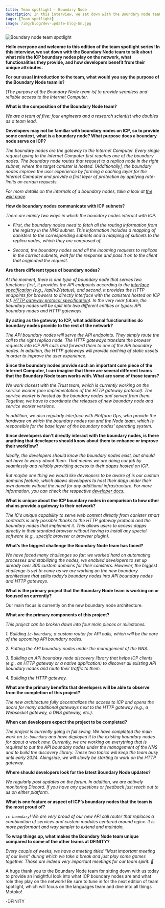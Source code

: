 ```yaml
---
title: Team spotlight - Boundary Node
description: In this interview, we sat down with the Boundary Node team to talk about what role the ICP boundary nodes play on the network, what functionalities they provide, and how developers benefit from their unique attributes.
tags: [Team spotlight]
image: /img/blog/dev-update-blog-bn.jpg
---
```


![Boundary node team spotlight](../../static/img/blog/dev-update-blog-bn.jpg)

**Hello everyone and welcome to this edition of the team spotlight series! In this interview, we sat down with the Boundary Node team to talk about what role the ICP boundary nodes play on the network, what functionalities they provide, and how developers benefit from their unique attributes.**

**For our usual introduction to the team, what would you say the purpose of the Boundary Node team is?**

*[The purpose of the Boundary Node team is] to provide seamless and reliable access to the Internet Computer.*
 
**What is the composition of the Boundary Node team?**

*We are a team of five: four engineers and a research scientist who doubles as a team lead.*

**Developers may not be familiar with boundary nodes on ICP, so to provide some context, what is a boundary node? What purpose does a boundary node serve on ICP?**
   
*The boundary nodes are the gateway to the Internet Computer. Every single request going to the Internet Computer first reaches one of the boundary nodes. The boundary node routes that request to a replica node in the right subnet, where the target canister is hosted. [Additionally], the boundary nodes improve the user experience by forming a caching layer for the Internet Computer and provide a first layer of protection by applying rate-limits on certain requests.*

*For more details on the internals of a boundary nodes, take a look at [the wiki page](https://wiki.internetcomputer.org/wiki/Boundary_Nodes).*

**How do boundary nodes communicate with ICP subnets?**

*There are mainly two ways in which the boundary nodes interact with ICP:*

- *First, the boundary nodes need to fetch all the routing information from the registry in the NNS subnet. This information includes a mapping of canisters to the corresponding subnets and a mapping of subnets to the replica nodes, which they are composed of.*

- *Second, the boundary nodes send all the incoming requests to replicas in the correct subnets, wait for the response and pass it on to the client that originated the request.*

**Are there different types of boundary nodes?**

*At the moment, there is one type of boundary node that serves two functions: first, it provides the API endpoints according to the [interface specification](https://internetcomputer.org/docs/current/references/ic-interface-spec/#http-interface) (e.g., /api/v2/status), and second, it provides the HTTP endpoints for browsers to directly interface with the canisters hosted on ICP (cf. [HTTP gateway protocol specification](https://internetcomputer.org/docs/current/references/http-gateway-protocol-spec)). In the very near future, the boundary nodes will be split into two different entities or types: API boundary nodes and HTTP gateways.*

**By acting as the gateway to ICP, what additional functionalities do boundary nodes provide to the rest of the network?**

*The API boundary nodes will serve the API endpoints. They simply route the call to the right replica node. The HTTP gateways translate the browser requests into ICP API calls and forward them to one of the API boundary nodes. In addition, the HTTP gateways will provide caching of static assets in order to improve the user experience.*

**Since the boundary nodes provide such an important core piece of the Internet Computer, I can imagine that there are several different teams that the Boundary Node team works with. What are some of those teams?** 

*We work closest with the Trust team, which is currently working on the service worker (one implementation of the HTTP gateway protocol). The service worker is hosted by the boundary nodes and served from them. Together, we have to coordinate the releases of new boundary node and service worker versions.*

*In addition, we also regularly interface with Platform Ops, who provide the hardware on which the boundary nodes run and the Node team, which is responsible for the base layer of the boundary nodes’ operating system.*

**Since developers don't directly interact with the boundary nodes, is there anything that developers should know about them to enhance or improve their workflow?**

*Ideally, the developers should know the boundary nodes exist, but should not have to worry about them. That means we are doing our job by seamlessly and reliably providing access to their dapps hosted on ICP.*

*But maybe one thing we would like developers to be aware of is our custom domains feature, which allows developers to host their dapp under their own domain without the need for any additional infrastructure. For more information, you can check the respective [developer docs](https://internetcomputer.org/docs/current/developer-docs/production/custom-domain/).*

**What is unique about the ICP boundary nodes in comparison to how other chains provide a gateway to their network?**

*The IC’s unique capability to serve web content directly from canister smart contracts is only possible thanks to the HTTP gateway protocol and the boundary nodes that implement it. This allows users to access dapps directly in their standard browser without having to install any special software (e.g., specific browser or browser plugin).*

**What’s the biggest challenge the Boundary Node team has faced?**

*We have faced many challenges so far: we worked hard on automating processes and stabilizing the nodes, we enabled developers to set up already over 300 custom domains for their canisters. However, the biggest challenge is yet to come as we are working on the new boundary architecture that splits today’s boundary nodes into API boundary nodes and HTTP gateways.*

**What is the primary project that the Boundary Node team is working on or focused on currently?**

Our main focus is currently on the new boundary node architecture.

**What are the primary components of this project?**

*This project can be broken down into four main pieces or milestones:*

*1. Building `ic-boundary`, a custom router for API calls, which will be the core of the upcoming API boundary nodes.*

*2. Putting the API boundary nodes under the management of the NNS.*

*3. Building an API boundary node discovery library that helps ICP clients (e.g., an HTTP gateway or a native application) to discover all existing API boundary nodes and route their traffic to them.*

*4. Building the HTTP gateway.*

**What are the primary benefits that developers will be able to observe from the completion of this project?**

*The new architecture fully decentralizes the access to ICP and opens the doors for many additional gateways next to the HTTP gateway (e.g., a Websocket gateway, a DNS gateway, etc.).*

**When can developers expect the project to be completed?**

*The project is currently going in full swing. We have completed the main work on `ic-boundary` and have deployed it to the existing boundary nodes for about a week now. Currently, we are working on everything that is required to put the API boundary nodes under the management of the NNS and to build the discovery library. These two topics will keep the team busy until early 2024. Alongside, we will slowly be starting to work on the HTTP gateway.*

**Where should developers look for the latest Boundary Node updates?**

*We regularly post updates on the forum. In addition, we are actively monitoring Discord. If you have any questions or feedback just reach out to us on either platform.*

**What is one feature or aspect of ICP’s boundary nodes that the team is the most proud of?**

*`ic-boundary`! We are very proud of our new API call router that replaces a combination of services and custom modules centered around nginx. It is more performant and way simpler to extend and maintain.*

**To wrap things up, what makes the Boundary Node team unique compared to some of the other teams at DFINITY?**

*Every couple of weeks, we have a meeting titled “Most important meeting of our lives” during which we take a break and just play some games together. Those are indeed very important meetings for our team spirit. 🙂*

A huge thank you to the Boundary Node team for sitting down with us today to provide an insightful look into what ICP boundary nodes are and what role they play on the network! Be sure to tune in for the next edition of team spotlight, which will focus on the languages team and dive into all things Motoko! 

-DFINITY
